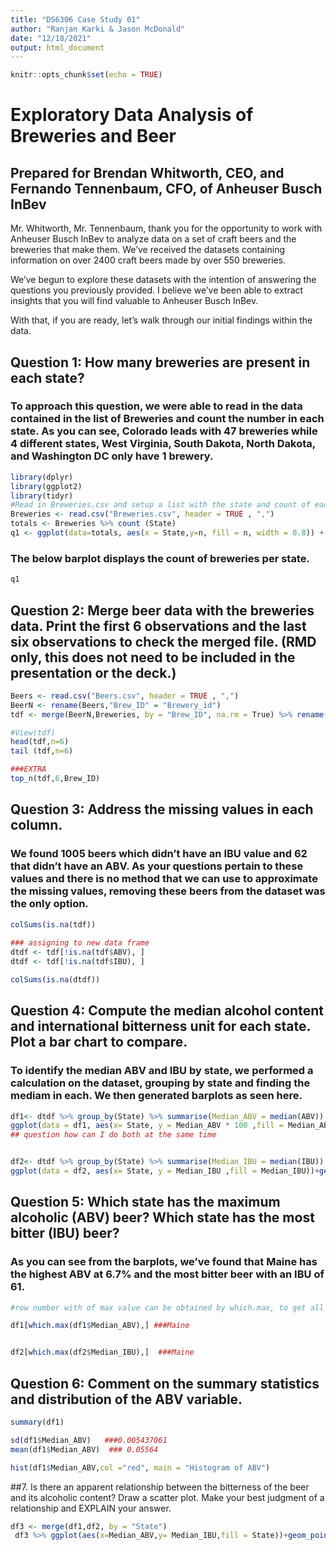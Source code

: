 ---
title: "DS6306 Case Study 01"
author: "Ranjan Karki & Jason McDonald"
date: "12/18/2021"
output: html_document
---

```{r setup, include=FALSE}
knitr::opts_chunk$set(echo = TRUE)
```
# Exploratory Data Analysis of Breweries and Beer 
## Prepared for Brendan Whitworth, CEO, and Fernando Tennenbaum, CFO, of Anheuser Busch InBev  
Mr. Whitworth, Mr. Tennenbaum, thank you for the opportunity to work with Anheuser Busch InBev to analyze data on a set of craft beers and the breweries that make them.  We've received the datasets containing information on over 2400 craft beers made by over 550 breweries.   

We've begun to explore these datasets with the intention of answering the questions you previously provided.  I believe we've been able to extract insights that you will find valuable to Anheuser Busch InBev.    

With that, if you are ready, let's walk through our initial findings within the data.  


## Question 1: How many breweries are present in each state?
### To approach this question, we were able to read in the data contained in the list of Breweries and count the number in each state. As you can see, Colorado leads with 47 breweries while 4 different states, West Virginia, South Dakota, North Dakota, and Washington DC only have 1 brewery.
```{r "Question 1", message = FALSE, warning = FALSE}
library(dplyr)
library(ggplot2)
library(tidyr)
#Read in Breweries.csv and setup a list with the state and count of each state, then build a barplot
Breweries <- read.csv("Breweries.csv", header = TRUE , ",")
totals <- Breweries %>% count (State)
q1 <- ggplot(data=totals, aes(x = State,y=n, fill = n, width = 0.8)) + geom_bar(stat='identity', width=0.7) + scale_fill_gradient2(midpoint=mean(totals$n), low= '#971B1E', mid = '#E02124', high = '#FFF200', space='#E1E1E1') + geom_text(aes(x= State,n +1, label = paste(State, n, sep=' - ')), data = totals, position = position_dodge(width = 1), hjust = -0.1, size = 4) + ggtitle("Total Breweries in each State") + coord_flip() + theme(legend.title = element_text(colour='#331D0C')) + labs(fill="Count of Breweries", y = "Count of Breweries") + scale_y_continuous(limits = c(0,max(totals$n) *1.1))
```

### The below barplot displays the count of breweries per state. 
```{r "Question 1 Result", message = FALSE, warning = FALSE, fig.dim = c(11,9)}
q1
```

## Question 2: Merge beer data with the breweries data. Print the first 6 observations and the last six observations to check the merged file.  (RMD only, this does not need to be included in the presentation or the deck.)

```{r "Question 2", message = FALSE, warning = FALSE}
Beers <- read.csv("Beers.csv", header = TRUE , ",")
BeerN <- rename(Beers,"Brew_ID" = "Brewery_id")
tdf <- merge(BeerN,Breweries, by = "Brew_ID", na.rm = True) %>% rename(Beer = Name.x, Brewery = Name.y)

#View(tdf)
head(tdf,n=6)
tail (tdf,n=6)

###EXTRA
top_n(tdf,6,Brew_ID)

```

## Question 3: Address the missing values in each column.
### We found 1005 beers which didn't have an IBU value and 62 that didn't have an ABV.  As your questions pertain to these values and there is no method that we can use to approximate the missing values, removing these beers from the dataset was the only option.
```{r "Question 3", message = FALSE, warning = FALSE}

colSums(is.na(tdf))
  
### assigning to new data frame 
dtdf <- tdf[!is.na(tdf$ABV), ]
dtdf <- tdf[!is.na(tdf$IBU), ]

colSums(is.na(dtdf))

```

## Question 4: Compute the median alcohol content and international bitterness unit for each state. Plot a bar chart to compare.
### To identify the median ABV and IBU by state, we performed a calculation on the dataset, grouping by state and finding the mediam in each.  We then generated barplots as seen here.  

```{r "Question 4", message = FALSE, warning = FALSE, fig.dim = c(11,9)}

df1<- dtdf %>% group_by(State) %>% summarise(Median_ABV = median(ABV)) 
ggplot(data = df1, aes(x= State, y = Median_ABV * 100 ,fill = Median_ABV))+geom_bar(stat='identity', width=0.7) + ggtitle ("State v.Median_ABV") + scale_fill_gradient2(midpoint=mean(df1$Median_ABV), low= '#971B1E', mid = '#E02124', high = '#FFF200', space='#E1E1E1') + coord_flip() + geom_text(data = df1, aes(x = State, label = paste(State, paste(Median_ABV * 100, '%', sep = ''), sep=' - ')), position = position_dodge(width = 1), hjust = -0.1, size = 4) + scale_y_continuous(limits = c(0,max(df1$Median_ABV * 100) *1.1)) 
## question how can I do both at the same time 


df2<- dtdf %>% group_by(State) %>% summarise(Median_IBU = median(IBU)) 
ggplot(data = df2, aes(x= State, y = Median_IBU ,fill = Median_IBU))+geom_bar(stat='identity', width=0.7)+ ggtitle ("State v.Median_IBU") + scale_fill_gradient2(midpoint=mean(df2$Median_IBU), low= '#971B1E', mid = '#E02124', high = '#FFF200', space='#E1E1E1') + coord_flip() + geom_text(data = df2, aes(x = State, label = paste(State, Median_IBU, sep=' - ')), position = position_dodge(width = 1), hjust = -0.1, size = 4) + scale_y_continuous(limits = c(0,max(df2$Median_IBU) *1.1))

```

## Question 5: Which state has the maximum alcoholic (ABV) beer? Which state has the most bitter (IBU) beer? 
### As you can see from the barplots, we've found that Maine has the highest ABV at 6.7%  and the most bitter beer with an IBU of 61.

```{r "Question 5", message = FALSE, warning = FALSE}
#row number with of max value can be obtained by which.max, to get all information using by subsetting data frame. 

df1[which.max(df1$Median_ABV),] ###Maine


df2[which.max(df2$Median_IBU),]  ###Maine

```

## Question 6: Comment on the summary statistics and distribution of the ABV variable.

```{r "Question 6", message = FALSE, warning = FALSE}
summary(df1)

sd(df1$Median_ABV)   ###0.005437061
mean(df1$Median_ABV)  ### 0.05564

hist(df1$Median_ABV,col ="red", main = "Histogram of ABV")


```

##7.   Is there an apparent relationship between the bitterness of the beer and its alcoholic content? Draw a scatter plot.  Make your best judgment of a relationship and EXPLAIN your answer.
```{r "Question 7", message = FALSE, warning = FALSE}

df3 <- merge(df1,df2, by = "State")
 df3 %>% ggplot(aes(x=Median_ABV,y= Median_IBU,fill = State))+geom_point()+geom_smooth (formula = y~ x,method="lm")+ggtitle(("ABV vs IBU"))
```

